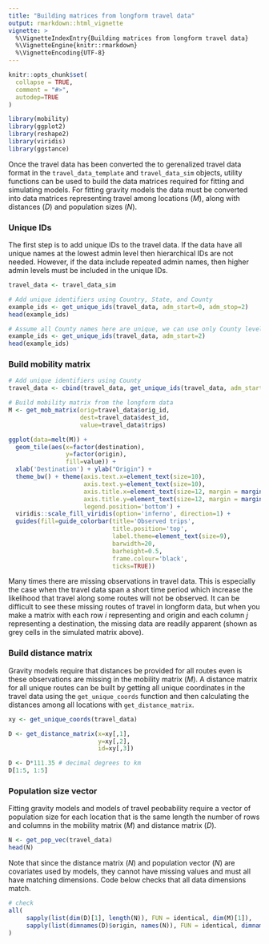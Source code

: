 ```yaml
---
title: "Building matrices from longform travel data"
output: rmarkdown::html_vignette
vignette: >
  %\VignetteIndexEntry{Building matrices from longform travel data}
  %\VignetteEngine{knitr::rmarkdown}
  %\VignetteEncoding{UTF-8}
---
```


```r
knitr::opts_chunk$set(
  collapse = TRUE,
  comment = "#>",
  autodep=TRUE
)
```

```r
library(mobility)
library(ggplot2)
library(reshape2)
library(viridis)
library(ggstance)
```


Once the travel data has been converted the to gerenalized travel data format in the `travel_data_template` and `travel_data_sim` objects, utility functions can be used to build the data matrices required for fitting and simulating models. For fitting gravity models the data must be converted into data matrices representing travel among locations ($M$), along with distances ($D$) and population sizes ($N$). 


### Unique IDs
The first step is to add unique IDs to the travel data. If the data have all unique names at the lowest admin level then hierarchical IDs are not needed. However, if the data include repeated admin names, then higher admin levels must be included in the unique IDs.

```r
travel_data <- travel_data_sim

# Add unique identifiers using Country, State, and County
example_ids <- get_unique_ids(travel_data, adm_start=0, adm_stop=2)
head(example_ids)

# Assume all County names here are unique, we can use only County level as ID.
example_ids <- get_unique_ids(travel_data, adm_start=2)
head(example_ids)
```


### Build mobility matrix
```r
# Add unique identifiers using County
travel_data <- cbind(travel_data, get_unique_ids(travel_data, adm_start=2))

# Build mobility matrix from the longform data
M <- get_mob_matrix(orig=travel_data$orig_id,
                    dest=travel_data$dest_id,
                    value=travel_data$trips)
```
```r
ggplot(data=melt(M)) +
  geom_tile(aes(x=factor(destination),
                y=factor(origin),
                fill=value)) +
  xlab('Destination') + ylab("Origin") +
  theme_bw() + theme(axis.text.x=element_text(size=10),
                     axis.text.y=element_text(size=10),
                     axis.title.x=element_text(size=12, margin = margin(t = 15)),
                     axis.title.y=element_text(size=12, margin = margin(r = 15)),
                     legend.position='bottom') +
  viridis::scale_fill_viridis(option='inferno', direction=1) +
  guides(fill=guide_colorbar(title='Observed trips',
                             title.position='top',
                             label.theme=element_text(size=9),
                             barwidth=20,
                             barheight=0.5,
                             frame.colour='black',
                             ticks=TRUE))
```

Many times there are missing observations in travel data. This is especially the case when the travel data span a short time period which increase the likelihood that travel along some routes will not be observed. It can be difficult to see these missing routes of travel in longform data, but when you make a matrix with each row $i$ representing and origin and each column $j$ representing a destination, the missing data are readily apparent (shown as grey cells in the simulated matrix above).


### Build distance matrix
Gravity models require that distances be provided for all routes even is these observations are missing in the mobility matrix ($M$). A distance matrix for all unique routes can be built by getting all unique coordinates in the travel data using the `get_unique_coords` function and then calculating the distances among all locations with `get_distance_matrix`.

```r
xy <- get_unique_coords(travel_data)

D <- get_distance_matrix(x=xy[,1],
                         y=xy[,2],
                         id=xy[,3])

D <- D*111.35 # decimal degrees to km
D[1:5, 1:5]
```

### Population size vector
Fitting gravity models and models of travel peobability require a vector of population size for each location that is the same length the number of rows and columns in the mobility matrix ($M$) and distance matrix ($D$).

```r
N <- get_pop_vec(travel_data)
head(N)
```

Note that since the distance matrix ($N$) and population vector ($N$) are covariates used by models, they cannot have missing values and must all have matching dimensions. Code below checks that all data dimensions match. 
```r
# check
all(
     sapply(list(dim(D)[1], length(N)), FUN = identical, dim(M)[1]),
     sapply(list(dimnames(D)$origin, names(N)), FUN = identical, dimnames(M)$origin)
)
```
